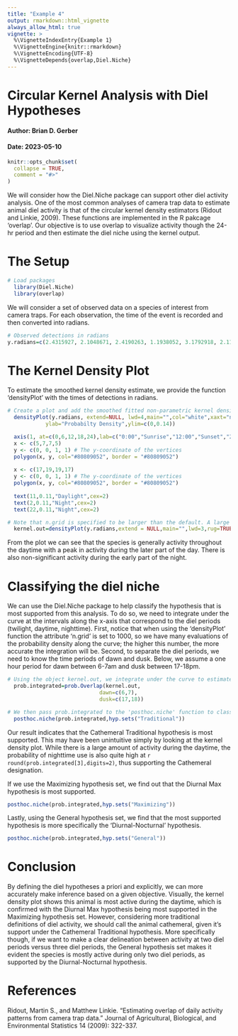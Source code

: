 ```yaml
---
title: "Example 4"
output: rmarkdown::html_vignette
always_allow_html: true
vignette: >
  %\VignetteIndexEntry{Example 1}
  %\VignetteEngine{knitr::rmarkdown}
  %\VignetteEncoding{UTF-8}
  %\VignetteDepends{overlap,Diel.Niche}
---
```


# Circular Kernel Analysis with Diel Hypotheses
#### Author: Brian D. Gerber
#### Date: 2023-05-10

```r
knitr::opts_chunk$set(
  collapse = TRUE,
  comment = "#>"
)
```


We will consider how the Diel.Niche package can support other diel activity analysis. One of the most common analyses of camera trap data to estimate animal diel activity is that of the circular kernel density estimators (Ridout and Linkie, 2009). These functions are implemented in the R pakcage 'overlap'. Our objective is to use overlap to visualize activity though the 24-hr period and then estimate the diel niche using the kernel output.


# The Setup

```r
# Load packages
  library(Diel.Niche)
  library(overlap)
```

We will consider a set of observed data on a species of interest from camera traps. For each observation, the time of the event is recorded and then converted into radians.

```r

# Observed detections in radians
y.radians=c(2.4315927, 2.1048671, 2.4190263, 1.1938052, 3.1792918, 2.1111503, 3.2861059, 3.9269908, 5.1836279, 4.1531855, 4.2223005, 5.3721234, 3.9835395, 3.6191147, 3.3363714, 5.2464597, 2.9719467, 3.4494687, 5.3092916, 3.9332740,  6.0004420, 3.8327430, 2.2179644, 4.1783182, 2.8148670, 2.4755750, 3.9144244, 2.0420352, 0.2513274, 1.5393804, 4.0212386, 3.8201767, 3.8264599, 4.2662828, 3.6316811, 3.5876988, 1.9540706, 3.8453094, 2.9593803, 2.7017697)
```

# The Kernel Density Plot

To estimate the smoothed kernel density estimate, we provide the function 'densityPlot' with the times of detections in radians.

```r

# Create a plot and add the smoothed fitted non-parametric kernel density estimate
  densityPlot(y.radians, extend=NULL, lwd=4,main="",col="white",xaxt="none",
            ylab="Probabilty Density",ylim=c(0,0.14))

  axis(1, at=c(0,6,12,18,24),lab=c("0:00","Sunrise","12:00","Sunset","24:00"))
  x <- c(5,7,7,5)
  y <- c(0, 0, 1, 1) # The y-coordinate of the vertices
  polygon(x, y, col="#80809052", border = "#80809052")
  
  x <- c(17,19,19,17)
  y <- c(0, 0, 1, 1) # The y-coordinate of the vertices
  polygon(x, y, col="#80809052", border = "#80809052")
  
  text(11,0.11,"Daylight",cex=2)
  text(2,0.11,"Night",cex=2)
  text(22,0.11,"Night",cex=2)

# Note that n.grid is specified to be larger than the default. A large number of density values are needed below when using the 'prob.Overlap' function.  
  kernel.out=densityPlot(y.radians,extend = NULL,main="",lwd=3,rug=TRUE,add=TRUE,n.grid=1000)
```

From the plot we can see that the species is generally activity throughout the daytime with a peak in activity during the later part of the day. There is also non-significant activity during the early part of the night. 

# Classifying the diel niche

We can use the Diel.Niche package to help classify the hypothesis that is most supported from this analysis. To do so, we need to integrate under the curve at the intervals along the x-axis that correspond to the diel periods (twilight, daytime, nighttime). First, notice that when using the 'densityPlot' function the attribute 'n.grid' is set to 1000, so we have many evaluations of the probability density along the curve; the higher this number, the more accurate the integration will be. Second, to separate the diel periods, we need to know the time periods of dawn and dusk. Below, we assume a one hour period for dawn between 6-7am and dusk between 17-18pm. 

```r
# Using the object kernel.out, we integrate under the curve to estimate the three probabilities
  prob.integrated=prob.Overlap(kernel.out,
                             dawn=c(6,7),
                             dusk=c(17,18))

# We then pass prob.integrated to the 'posthoc.niche' function to classify the hypothesis that is most supported under the Traditional hypothesis set
  posthoc.niche(prob.integrated,hyp.sets("Traditional"))

```

Our result indicates that the Cathemeral Traditional hypothesis is most supported. This may have been unintuitive simply by looking at the kernel density plot. While there is a large amount of activity during the daytime, the probability of nighttime use is also quite high at `r round(prob.integrated[3],digits=2)`, thus supporting the Cathemeral designation. 

If we use the Maximizing hypothesis set, we find out that the Diurnal Max hypothesis is most supported. 

```r
posthoc.niche(prob.integrated,hyp.sets("Maximizing"))
```

Lastly, using the General hypothesis set, we find that the most supported hypothesis is more specifically the 'Diurnal-Nocturnal' hypothesis. 

```r
posthoc.niche(prob.integrated,hyp.sets("General"))
```

# Conclusion

By defining the diel hypotheses a priori and explicitly, we can more accurately make inference based on a given objective. Visually, the kernel density plot shows this animal is most active during the daytime, which is confirmed with the Diurnal Max hypothesis being most supported in the Maximizing hypothesis set. However, considering more traditional definitions of diel activity, we should call the animal cathemeral, given it's support under the Cathemeral Traditional hypothesis. More specifically though, if we want to make a clear delineation between activity at two diel periods versus three diel periods, the General hypothesis set makes it evident the species is mostly active during only two diel periods, as supported by the Diurnal-Nocturnal hypothesis.


# References

Ridout, Martin S., and Matthew Linkie. "Estimating overlap of daily activity patterns from camera trap data." Journal of Agricultural, Biological, and Environmental Statistics 14 (2009): 322-337.
